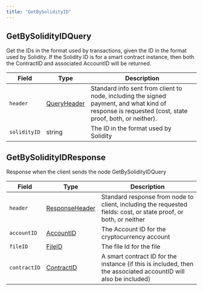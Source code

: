 ---
title: "GetBySolidityID"
---


## GetBySolidityIDQuery

Get the IDs in the format used by transactions, given the ID in the format used by Solidity. If the Solidity ID is for a smart contract instance, then both the ContractID and associated AccountID will be returned.

| Field        | Type                                                                                             | Description                                                                                                                                         |
| ------------ | ------------------------------------------------------------------------------------------------ | --------------------------------------------------------------------------------------------------------------------------------------------------- |
| `header`     | [QueryHeader](/hedera/sdks-and-apis/hedera-api/miscellaneous/queryheader) | Standard info sent from client to node, including the signed payment, and what kind of response is requested (cost, state proof, both, or neither). |
| `solidityID` | string                                                                                           | The ID in the format used by Solidity                                                                                                               |

## GetBySolidityIDResponse

Response when the client sends the node GetBySolidityIDQuery

| Field        | Type                                                                                                   | Description                                                                                                      |
| ------------ | ------------------------------------------------------------------------------------------------------ | ---------------------------------------------------------------------------------------------------------------- |
| `header`     | [ResponseHeader](/hedera/sdks-and-apis/hedera-api/miscellaneous/responseheader) | Standard response from node to client, including the requested fields: cost, or state proof, or both, or neither |
| `accountID`  | [AccountID](/hedera/sdks-and-apis/hedera-api/basic-types/accountid)             | The Account ID for the cryptocurrency account                                                                    |
| `fileID`     | [FileID](/hedera/sdks-and-apis/hedera-api/basic-types/fileid)                   | The file Id for the file                                                                                         |
| `contractID` | [ContractID](/hedera/sdks-and-apis/hedera-api/basic-types/contractid)           | A smart contract ID for the instance (if this is included, then the associated accountID will also be included)  |
